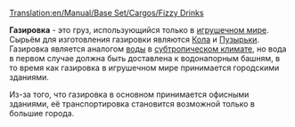 [[Translation:en/Manual/Base Set/Cargos/Fizzy Drinks]]

{{ru/Груз| груз=Газировка
| изображение=FizzyDrinks.png
| производит=[[ru/Manual/Base Set/Industries/Завод газировки|Завод газировки]]
| принимает=[[ru/Manual/Город|Город]]
}}

'''Газировка''' - это груз, использующийся только в [[ru/Manual/Климат|игрушечном мире]]. Сырьём для изготовления газировки являются [[ru/Manual/Base Set/Cargos/Кола|Кола]] и [[ru/Manual/Base Set/Cargos/Пузырьки|Пузырьки]].
Газировка является аналогом [[ru/Manual/Base Set/Cargos/Вода|воды]] в [[ru/Manual/Климат|субтропическом климате]], но вода в первом случае должна быть доставлена к водонапорным башням, в то время как газировка в игрушечном мире принимается городскими зданиями.

Из-за того, что газировка в основном принимается офисными зданиями, её транспортировка становится возможной только в большие города.
